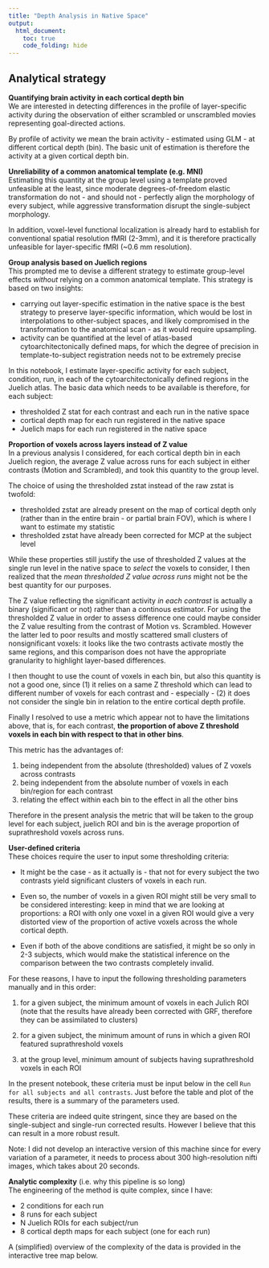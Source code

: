 ```yaml
---
title: "Depth Analysis in Native Space"
output: 
  html_document:
    toc: true
    code_folding: hide
---
```


## Analytical strategy


**Quantifying brain activity in each cortical depth bin**\
We are interested in detecting differences in the profile of layer-specific activity during the observation of either scrambled or unscrambled movies representing goal-directed actions.

By profile of activity we mean the brain activity - estimated using GLM - at different cortical depth (bin). The basic unit of estimation is therefore the activity at a given cortical depth bin.


**Unreliability of a common anatomical template (e.g. MNI)**\
Estimating this quantity at the group level using a template proved unfeasible at the least, since moderate degrees-of-freedom elastic transformation do not - and should not - perfectly align the morphology of every subject, while aggressive transformation disrupt the single-subject morphology.

In addition, voxel-level functional localization is already hard to establish for conventional spatial resolution fMRI (2-3mm), and it is therefore practically unfeasible for layer-specific fMRI (~0.6 mm resolution).

**Group analysis based on Juelich regions**\
This prompted me to devise a different strategy to estimate group-level effects _without_ relying on a common anatomical template. This strategy is based on two insights:

- carrying out layer-specific estimation in the native space is the best strategy to preserve layer-specific information, which would be lost in interpolations to other-subject spaces, and likely compromised in the transformation to the anatomical scan - as it would require upsampling.
- activity can be quantified at the level of atlas-based cytoarchitectonically defined maps, for which the degree of precision in template-to-subject registration needs not to be extremely precise

In this notebook, I estimate layer-specific activity for each subject, condition, run, in each of the cytoarchitectonically defined regions in the Juelich atlas. The basic data which needs to be available is therefore, for each subject:

- thresholded Z stat for each contrast and each run in the native space
- cortical depth map for each run registered in the native space
- Juelich maps for each run registered in the native space

**Proportion of voxels across layers instead of Z value**\
In a previous analysis I considered, for each cortical depth bin in each Juelich region, the average Z value across runs for each subject in either contrasts (Motion and Scrambled), and took this quantity to the group level.

The choice of using the thresholded zstat instead of the raw zstat is twofold:

- thresholded zstat are already present on the map of cortical depth only (rather than in the entire brain - or partial brain FOV), which is where I want to estimate my statistic
- thresholded zstat have already been corrected for MCP at the subject level

While these properties still justify the use of thresholded Z values at the single run level in the native space to _select_ the voxels to consider, I then realized that the _mean thresholded Z value across runs_ might not be the best quantity for our purposes. 

The Z value reflecting the significant activity _in each contrast_ is actually a binary (significant or not) rather than a continous estimator. For using the thresholded Z value in order to assess difference one could maybe consider the Z value resulting from the contrast of Motion vs. Scrambled. However the latter led to poor results and mostly scattered small clusters of nonsignificant voxels: it looks like the two contrasts activate mostly the same regions, and this comparison does not have the appropriate granularity to highlight layer-based differences.

I then thought to use the count of voxels in each bin, but also this quantity is not a good one, since (1) it relies on a same Z threshold which can lead to different number of voxels for each contrast and - especially - (2) it does not consider the single bin in relation to the entire cortical depth profile.

Finally I resolved to use a metric which appear not to have the limitations above, that is, for each contrast, **the proportion of above Z threshold voxels in each bin with respect to that in other bins**. 

This metric has the advantages of:

1. being independent from the absolute (thresholded) values of Z voxels across contrasts
2. being independent from the absolute number of voxels in each bin/region for each contrast
3. relating the effect within each bin to the effect in all the other bins

Therefore in the present analysis the metric that will be taken to the group level for each subject, juelich ROI and bin is the average proportion of suprathreshold voxels across runs.


**User-defined criteria**\
These choices require the user to input some thresholding criteria:

- It might be the case - as it actually is - that not for every subject the two contrasts yield significant clusters of voxels in each run. 

- Even so, the number of voxels in a given ROI might still be very small to be considered interesting: keep in mind that we are looking at proportions: a ROI with only one voxel in a given ROI would give a very distorted view of the proportion of active voxels across the whole cortical depth.

- Even if both of the above conditions are satisfied, it might be so only in 2-3 subjects, which would make the statistical inference on the comparison between the two contrasts completely invalid.

For these reasons, I have to input the following thresholding parameters manually and in this order:

1. for a given subject, the minimum amount of voxels in each Julich ROI (note that the results have already been corrected with GRF, therefore they can be assimilated to clusters)

2. for a given subject, the minimum amount of runs in which a given ROI featured suprathreshold voxels

3. at the group level, minimum amount of subjects having suprathreshold voxels in each ROI

In the present notebook, these criteria must be input below in the cell `Run for all subjects and all contrasts`. Just before the table and plot of the results, there is a summary of the parameters used.

These criteria are indeed quite stringent, since they are based on the single-subject and single-run corrected results. However I believe that this can result in a more robust result.

Note: I did not develop an interactive version of this machine since for every variation of a parameter, it needs to process about 300 high-resolution nifti images, which takes about 20 seconds. 


**Analytic complexity** (i.e. why this pipeline is so long)\
The engineering of the method is quite complex, since I have:

- 2 conditions for each run
- 8 runs for each subject
- N Juelich ROIs for each subject/run
- 8 cortical depth maps for each subject (one for each run)

A (simplified) overview of the complexity of the data is provided in the interactive tree map below.






